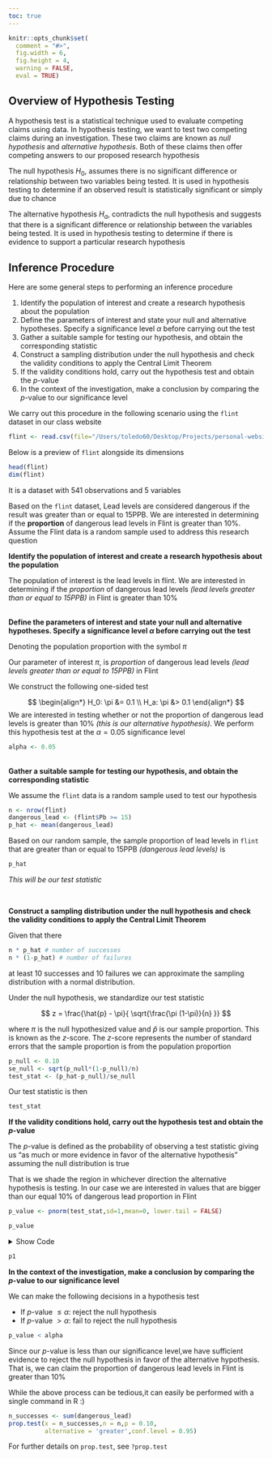 ```yaml
---
toc: true
---
```


```r
knitr::opts_chunk$set(
  comment = "#>",
  fig.width = 6,
  fig.height = 4,
  warning = FALSE,
  eval = TRUE)
```


## Overview of Hypothesis Testing

A hypothesis test is a statistical technique used to evaluate competing claims using data. In hypothesis testing, we want to test two competing claims during an investigation. These two claims are known as *null hypothesis* and *alternative hypothesis*. Both of these claims then offer competing answers to our proposed research hypothesis

The null hypothesis $H_0$, assumes there is no significant difference or relationship between two variables being tested. It is used in hypothesis testing to determine if an observed result is statistically significant or simply due to chance


The alternative hypothesis $H_a$, contradicts the null hypothesis and suggests that there is a significant difference or relationship between the variables being tested. It is used in hypothesis testing to determine if there is evidence to support a particular research hypothesis

## Inference Procedure 

Here are some general steps to performing an inference procedure

1. Identify the population of interest and create a research hypothesis about the population 
2. Define the parameters of interest and state your null and alternative hypotheses. Specify a significance level $\alpha$ before carrying out the test
3. Gather a suitable sample for testing our hypothesis, and obtain the corresponding statistic
4. Construct a sampling distribution under the null hypothesis and check the validity conditions to apply the Central Limit Theorem
5. If the validity conditions hold, carry out the hypothesis test and obtain the $p$-value
6. In the context of the investigation, make a conclusion by comparing the $p$-value to our significance level

We carry out this procedure in the following scenario using the `flint` dataset in our class website

```r
flint <- read.csv(file="/Users/toledo60/Desktop/Projects/personal-website/ucla/stats10/data/flint.csv")
```

Below is a preview of `flint` alongside its dimensions
```r
head(flint)
dim(flint)
```

It is a dataset with 541 observations and 5 variables


Based on the `flint` dataset, Lead levels are considered dangerous if the result was greater than or equal to 15PPB. We are interested in determining if the **proportion** of dangerous lead levels in Flint is greater than $10\%$. Assume the Flint data is a random sample used to address this research question


**Identify the population of interest and create a research hypothesis about the population**

The population of interest is the lead levels in flint. We are interested in determining if the *proportion* of dangerous lead levels *(lead levels greater than or equal to 15PPB)* in Flint is greater than $10\%$

<br/>
**Define the parameters of interest and state your null and alternative hypotheses. Specify a significance level $\alpha$ before carrying out the test**

Denoting the population proportion with the symbol $\pi$

Our parameter of interest $\pi$, is *proportion* of dangerous lead levels *(lead levels greater than or equal to 15PPB)* in Flint

We construct the following one-sided test

$$
\begin{align*}
H_0: \pi &= 0.1 \\
H_a: \pi &> 0.1
\end{align*}
$$
We are interested in testing whether or not the proportion of dangerous lead levels is greater than $10\%$ *(this is our alternative hypothesis)*.
We perform this hypothesis test at the $\alpha =0.05$ significance level

```r
alpha <- 0.05
```


<br/>
**Gather a suitable sample for testing our hypothesis, and obtain the corresponding statistic**

We assume the `flint` data is a random sample used to test our hypothesis

```r
n <- nrow(flint)
dangerous_lead <- (flint$Pb >= 15)
p_hat <- mean(dangerous_lead)
```

Based on our random sample, the sample proportion of lead levels in `flint` that are greater than or equal to 15PPB *(dangerous lead levels)* is 

```r
p_hat
```

*This will be our test statistic*


<br/>

**Construct a sampling distribution under the null hypothesis and check the validity conditions to apply the Central Limit Theorem**

Given that there

```r
n * p_hat # number of successes
n * (1-p_hat) # number of failures
```

at least 10 successes and 10 failures we can approximate the sampling distribution with a normal distribution. 

Under the null hypothesis, we standardize our test statistic

$$
z = \frac{\hat{p} - \pi}{ \sqrt{\frac{\pi (1-\pi)}{n}  }}
$$

where $\pi$ is the null hypothesized value and $\hat{p}$ is our sample proportion. This is known as the $z$-score. The $z$-score represents the number of standard errors that the sample proportion is from the population proportion

```r
p_null <- 0.10
se_null <- sqrt(p_null*(1-p_null)/n)
test_stat <- (p_hat-p_null)/se_null
```

Our test statistic is then 

```r
test_stat
```

**If the validity conditions hold, carry out the hypothesis test and obtain the $p$-value**

The $p$-value is defined as the probability of observing a test statistic giving us "as much or more evidence in favor of the alternative hypothesis" assuming the null distribution is true

That is we shade the region in whichever direction the alternative hypothesis is testing. In our case we are interested in values that are bigger than our equal $10\%$ of dangerous lead proportion in Flint

```r
p_value <- pnorm(test_stat,sd=1,mean=0, lower.tail = FALSE)
```

```r
p_value
```


<details>
<summary>Show Code</summary>

This code is not required for your lab, and is only used for teaching demonstration

```r
library(ggplot2)
library(patchwork)
```

```r
theme_set(theme_bw())
theme_replace(panel.grid.minor = element_blank(),
              panel.grid.major = element_blank())
```


```r
x_limits <- c(-4,4)
p1 <- ggplot(data.frame(x = x_limits), aes(x)) +
  stat_function(fun = dnorm,
                geom = "line",
                xlim = x_limits) +
  stat_function(fun = dnorm,
                geom = "area",
                fill = '#cf5d55',
                alpha =0.3,
                xlim = c(test_stat, 4))+
  geom_vline(xintercept = test_stat,linetype=2,color = '#cf5d55')+
  labs(x = '',y= 'Density')+
  annotate("text", x = test_stat+1.1, y = 0.07, 
           label = paste0('p-value = ',round(p_value,2)),
           size=4.5)+
  scale_x_continuous(name = '',limits = x_limits,
                     breaks = -4:4)
```

</details>

```r
p1
```



**In the context of the investigation, make a conclusion by comparing the $p$-value to our significance level**

We can make the following decisions in a hypothesis test

* If $p$-value $\leq \alpha$: reject the null hypothesis 
* If $p$-value $> \alpha$: fail to reject the null hypothesis


```r
p_value < alpha
```


Since our $p$-value is less than our significance level,we have sufficient evidence to reject the null hypothesis in favor of the alternative hypothesis. That is, we can claim the proportion of dangerous lead levels in Flint is greater than $10\%$


While the above process can be tedious,it can easily be performed with a single command in R :)

```r
n_successes <- sum(dangerous_lead)
prop.test(x = n_successes,n = n,p = 0.10,
          alternative = 'greater',conf.level = 0.95)
```


For further details on `prop.test`, see `?prop.test`


